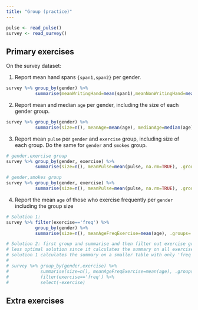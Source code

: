 ```yaml
---
title: "Group (practice)"
---
```


```r
pulse <- read_pulse() 
survey <- read_survey()
```

## Primary exercises

On the survey dataset: 

1. Report mean hand spans `{span1,span2}` per gender.

```r
survey %>% group_by(gender) %>% 
           summarise(meanWritingHand=mean(span1),meanNonWritingHand=mean(span2), .groups='drop')
```

2. Report mean and median `age` per gender, including the size of each gender group.

```r
survey %>% group_by(gender) %>% 
           summarise(size=n(), meanAge=mean(age), medianAge=median(age), .groups='drop')

```

3. Report mean `pulse` per `gender` and `exercise` group, including size of each group. Do the same for `gender` and `smokes` group.

```r
# gender,exercise group
survey %>% group_by(gender, exercise) %>% 
           summarise(size=n(), meanPulse=mean(pulse, na.rm=TRUE), .groups='drop')

# gender,smokes group
survey %>% group_by(gender, exercise) %>% 
           summarise(size=n(), meanPulse=mean(pulse, na.rm=TRUE), .groups='drop')

```

4. Report the mean `age` of those who exercise frequently per `gender` including the group size 

```r
# Solution 1:
survey %>% filter(exercise=='freq') %>% 
           group_by(gender) %>% 
           summarise(size=n(), meanAgeFreqExercise=mean(age), .groups='drop')

# Solution 2: first group and summarise and then filter out exercise group 'freq'. This is a 
# less optimal solution since it calculates the summary on all exercise groups, whereas the 
# solution 1 calculates the summary on a smaller table with only 'freq' exercise group.
# 
# survey %>% group_by(gender,exercise) %>%
#            summarise(size=n(), meanAgeFreqExercise=mean(age), .groups='drop') %>%
#            filter(exercise=='freq') %>%
#            select(-exercise)

```


## Extra exercises
